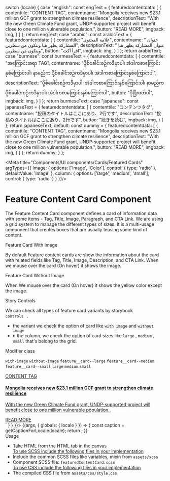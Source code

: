 
  switch (locale) {
    case "english":
      const engText = {
        featuredcontentdata: [
          {
            contenttile: "CONTENT TAG",
            contentname: "Mongolia receives new $23.1 million GCF grant to strengthen climate resilience",
            descriptionText: "With the new Green Climate Fund grant, UNDP-supported project will benefit close to one million vulnerable population.",
            button: "READ MORE",
            imgback: img,
          }
        ]
      };
      return engText;
    case "arabic":
      const arabicText = {
        featuredcontentdata: [
          {
            contenttile: "علامة المحتوى",
            contentname: " عنوان المشاركة يظهر هنا ويتكون من سطرين",
            descriptionText: " عنوان المشاركة يظهر هنا ويتكون من سطرين",
            button: "اقرأ أكث",
            imgback: img,
          }
        ]
      };
      return arabicText;
    case "burmese":
      const burmeseText = {
        featuredcontentdata: [
          {
            contenttile: "အကြောင်းအရာ TAG",
            contentname: "ပို့စ်ခေါင်းစဉ်ကဒီမှာပါ၊ အဲဒါကစာကြောင်းနှစ်ကြောင်းပါ၊ နာမည်က ပို့စ်ခေါင်းစဉ်ကဒီမှာပါ၊ အဲဒါကစာကြောင်းနှစ်ကြောင်းပါ",
            descriptionText: "ပို့စ်ခေါင်းစဉ်ကဒီမှာပါ၊ အဲဒါကစာကြောင်းနှစ်ကြောင်းပါ၊ နာမည်က ပို့စ်ခေါင်းစဉ်ကဒီမှာပါ၊ အဲဒါကစာကြောင်းနှစ်ကြောင်းပါ",
            button: "ပိုပြီးဖတ်ပါ",
            imgback: img,
          }
        ]
      };
      return burmeseText;
    case "japanese":
      const japaneseText = {
        featuredcontentdata: [
          {
            contenttile: "コンテンツタグ",
            contentname: "投稿のタイトルはここにあり、2行です",
            descriptionText: "投稿のタイトルはここにあり、2行です",
            button: "続きを読む",
            imgback: img,
          }
        ]
      };
      return japaneseText;
    default:
      const dummy = {
        featuredcontentdata: [
          {
            contenttile: "CONTENT TAG",
            contentname: "Mongolia receives new $23.1 million GCF grant to strengthen climate resilience",
            descriptionText: "With the new Green Climate Fund grant, UNDP-supported project will benefit close to one million vulnerable population.",
            button: "READ MORE",
            imgback: img,
          }
        ]
      };
      return dummy;
  }
};

<Meta title="Components/UI components/Cards/Featured Cards" argTypes={{
      Image: {
        options: ['Image', 'Color'],
        control: { type: 'radio' },
        defaultValue: 'Image'
      },
      column: {
        options: ['large', 'medium', 'small'],
        control: { type: 'radio' }
      }
    }}/>

<style>{`
 .subheading {
    font-weight: 700;
    font-size: 20px;
    color: #031c2d;
    line-height: 24px;
    margin-bottom: 12px;
    margin-top: 15px;
  }
  .subheading2 {
    font-weight: 700;
    font-size: 16px;
    color: #031c2d;
    line-height: 24px;
    margin-bottom: 12px;
    margin-top: 10px;
  }
  .css-1h4ytzj code {
    padding-right: 10px;
    width: 100%;
    font-size: 14px;
    line-height: 16px;
      background: black;
  }
`}</style>

# Feature Content Card Component

The Feature Content Card component defines a card of information data with some items - Tag, Title, Image, Paragraph, and CTA Link. We are using a grid system to manage the different types of sizes. It is a multi-usage component that creates boxes that are usually teasing some kind of content.

<div className="subheading">Feature Card With Image</div>

By default Feature content cards are show the information about the card with related fields like Tag, Title, Image, Description, and CTA Link. When we mouse over the card (On hover) it shows the image.

<div className="subheading">Feature Card Without Image</div>

When We mouse over the card (On hover) it shows the yellow color except the image.

<div className="subheading">Story Controls</div>

We can check all types of feature card variants by storybook <code> controls </code> .

<ul>
<li>the variant we check the option of card like <code>with image</code> and <code>without image</code></li>
<li>n the column, we check the option of card sizes like <code>large</code> , <code>medium</code> , <code>small</code> that's belong to the grid.</li>
</ul>

<div className="subheading2">Modifier class</div>

<code>with-image</code> <code>without-image</code> <code>feature__card--large</code> <code>feature__card--medium</code> 
<code>feature__card--small</code> <code>large</code> <code>medium</code> <code>small</code>


<Canvas>
  <Story name="Featured Cards" parameters={{ docs: { source: { code: `<div class="grid-x grid-margin-x">
  <div class="cell large-8 feature__card--large">
    <a href="#" class="feature__card feature__card--with-image">
      <div class="feature__card_slide">
        <div
          class="feature__card_image"
          style='background-image: url("static/media/stories/assets/images/card2.jpg");'
        ></div>
      </div>
      <article class="feature__card_content">
        <div class="feature__card_tag">CONTENT TAG</div>
        <div class="feature__card_description">
          <h4>
            Mongolia receives new $23.1 million GCF grant to strengthen climate
            resilience
          </h4>
          <p>
            With the new Green Climate Fund grant, UNDP-supported project will
            benefit close to one million vulnerable population..
          </p>
        </div>
        <div class="feature__cta">
          <a class="cta__link cta--arrow" href="javascript:void(0)">
            READ MORE
          </a>
        </div>
      </article>
    </a>
  </div>
</div>` } } }}>
    {(args, { globals: { locale } }) => {
      const caption = getCaptionForLocale(locale);
      return <FeaturedContentCard data={caption.featuredcontentdata} headertext={caption.headertext} {...args} ></FeaturedContentCard>;
    }}
  </Story>
</Canvas>

<div className="subheading">Usage</div>
<ul>
<li>Take HTML from the HTML tab in the canvas</li>
<u>To use SCSS include the following files in your implementation</u>
<li>Include the common SCSS files like variables, mixin from <code>assets/scss</code></li>
<li>Component SCSS file: <code>featuredContentCard.scss</code></li>
<u>To use CSS include the following files in your implementation</u>
<li>The compiled CSS file from <code>assets/css/style.css</code></li>
</ul>
